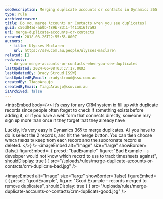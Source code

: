 ```yaml
---
seoDescription: Merging duplicate accounts or contacts in Dynamics 365 removes duplicates and keeps your CRM organized.
type: rule
archivedreason:
title: Do you merge Accounts or Contacts when you see duplicates?
guid: c56d042d-ab0b-489b-8311-f411016f7a92
uri: merge-duplicate-accounts-or-contacts
created: 2018-03-26T22:55:55.000Z
authors:
  - title: Ulysses Maclaren
    url: https://ssw.com.au/people/ulysses-maclaren
related: []
redirects:
  - do-you-merge-accounts-or-contacts-when-you-see-duplicates
lastUpdated: 2024-06-08T03:27:17.000Z
lastUpdatedBy: Brady Stroud [SSW]
lastUpdatedByEmail: bradystroud@ssw.com.au
createdBy: TiagoAraujo
createdByEmail: TiagoAraujo@ssw.com.au
isArchived: false
---
```


<introEmbed
  body={<>
It’s easy for any CRM system to fill up with duplicate records since people often forget to check if something exists before adding it, or if you have a web form that connects directly, someone may sign up more than once if they forget that they already have

Luckily, it’s very easy in Dynamics 365 to merge duplicates. All you have to do is select the 2 records, and hit the merge button. You can then choose which fields to keep from each record and the subordinate record is deleted.
  </>}
/>
<imageEmbed
  alt="Image"
  size="large"
  showBorder={false}
  figureEmbed={ {
    preset: "badExample",
    figure: "Bad Example – a developer would not know which record to use to track timesheets against",
    shouldDisplay: true
  } }
  src="/uploads/rules/merge-duplicate-accounts-or-contacts/crm-duplicate-bad.jpg"
/>

<imageEmbed
  alt="Image"
  size="large"
  showBorder={false}
  figureEmbed={ {
    preset: "goodExample",
    figure: "Good Example – records merged to remove duplicates",
    shouldDisplay: true
  } }
  src="/uploads/rules/merge-duplicate-accounts-or-contacts/crm-duplicate-good.jpg"
/>
